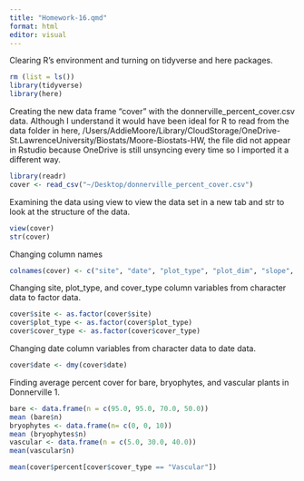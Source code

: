 ```yaml
---
title: "Homework-16.qmd"
format: html
editor: visual
---
```

Clearing R's environment and turning on tidyverse and here packages.
```r
rm (list = ls())
library(tidyverse)
library(here)
```
Creating the new data frame "cover" with the donnerville_percent_cover.csv data. Although I understand it would have been ideal for R to read from the data folder in here, /Users/AddieMoore/Library/CloudStorage/OneDrive-St.LawrenceUniversity/Biostats/Moore-Biostats-HW, the file did not appear in Rstudio because OneDrive is still unsyncing every time so I imported it a different way. 
```r
library(readr)
cover <- read_csv("~/Desktop/donnerville_percent_cover.csv")
```
Examining the data using view to view the data set in a new tab and str to look at the structure of the data.
```r
view(cover)
str(cover)
```
Changing column names
```r
colnames(cover) <- c("site", "date", "plot_type", "plot_dim", "slope", "aspect", "plot", "cover_type", "percent")
```
Changing site, plot_type, and cover_type column variables from character data to factor data.
```r
cover$site <- as.factor(cover$site)
cover$plot_type <- as.factor(cover$plot_type)
cover$cover_type <- as.factor(cover$cover_type)
```
Changing date column variables from character data to date data. 
```r
cover$date <- dmy(cover$date)
```
Finding average percent cover for bare, bryophytes, and vascular plants in Donnerville 1.
```r
bare <- data.frame(n = c(95.0, 95.0, 70.0, 50.0))
mean (bare$n)
bryophytes <- data.frame(n= c(0, 0, 10))
mean (bryophytes$n)
vascular <- data.frame(n = c(5.0, 30.0, 40.0))
mean(vascular$n)
```

```r
mean(cover$percent[cover$cover_type == "Vascular"])
```
